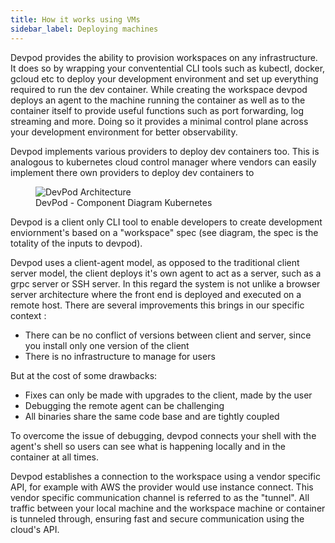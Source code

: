 ```yaml
---
title: How it works using VMs
sidebar_label: Deploying machines
---
```


Devpod provides the ability to provision workspaces on any infrastructure. It does so by wrapping your conventential CLI tools such as kubectl, docker, gcloud etc to deploy your development environment and set up everything required to run the dev container. While creating the workspace devpod deploys an agent to the machine running the container as well as to the container itself to provide useful functions such as port forwarding, log streaming and more. Doing so it provides a minimal control plane across your development environment for better observability.

Devpod implements various providers to deploy dev containers too. This is analogous to kubernetes cloud control manager where vendors can easily implement there own providers to deploy dev containers to

<figure>
  <img src="/docs/media/arch_c4_machines.png" alt="DevPod Architecture" />
  <figcaption>DevPod - Component Diagram Kubernetes</figcaption>
</figure>

Devpod is a client only CLI tool to enable developers to create development enviornment's based on a "workspace" spec (see diagram, the spec is the totality of the inputs to devpod).

Devpod uses a client-agent model, as opposed to the traditional client server model, the client deploys it's own agent to act as a server, such as a grpc server or SSH server. In this regard the system is not unlike a browser server architecture where the front end is deployed and executed on a remote host. There are several improvements this brings in our specific context :
 - There can be no conflict of versions between client and server, since you install only one version of the client
 - There is no infrastructure to manage for users
 
But at the cost of some drawbacks:
 - Fixes can only be made with upgrades to the client, made by the user
 - Debugging the remote agent can be challenging
 - All binaries share the same code base and are tightly coupled
 
To overcome the issue of debugging, devpod connects your shell with the agent's shell so users can see what is happening locally and in the container at all times.
 
Devpod establishes a connection to the workspace using a vendor specific API, for example with AWS the provider would use instance connect. This vendor specific communication channel is referred to as the "tunnel". All traffic between your local machine and the workspace machine or container is tunneled through, ensuring fast and secure communication using the cloud's API.